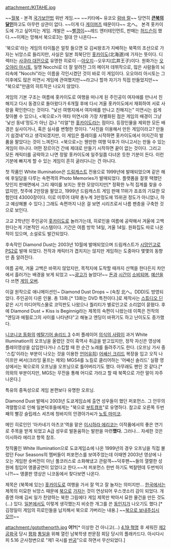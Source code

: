 attachment:/KITAHE.jpg

~~[[월북]] - 본격 [[국가보안법]] 위반 게임.~~
~~키타에~ 유코오 [[람바 랄]]~~
당연히 '''[[태고의 달인|큰북의 달인]]'''하고도 아무런 상관이 없다. ~~이게 다 [[게이머즈]] 때문이다~~
北へ。
본격 홋카이도에 가고 싶어지는 게임. 개발은 ~~[[빨갱이]]~~레드 엔터테인먼트, 판매는 [[허드슨]]이 했다.~~이제는 망해서 북으로3는 절대 안 나온다~~

'북으로'라는 게임의 타이틀은 얼핏 들으면 모 김씨왕조가 지배하는 북쪽의 조선으로 가자는 뉘앙스로 들리지만, 사실은 일본 최북단인 [[홋카이도]](北海道)에 가자는 뜻이다. 디렉터는 [[사쿠라 대전]]으로 유명한 히로이 --[[아오지]]--오우지(広井王子)이다. 원화가는 [[오오야리 아시토]], 일명 Nocchi로 더 잘 알려진 그의 메이저 데뷔작으로, 많은 사람들의 뇌리속에 "Nocchi"라는 이름을 각인시켰던 것이 바로 이 게임이다. 오오야리 아시토는 그 이후에도 많은 미연시 게임에 관여했지만~~라고나 할까 자기가 직접 만들었지만~~ "북으로"만큼의 히트작은 나오지 않았다.  

게임의 기본 구조는 여름에 홋카이도로 여행을 떠나게 된 주인공이 여자애를 만나서 친해지고 다시 동경으로 돌아왔다가 6개월 후에 다시 겨울 홋카이도에서 재회하여 서로 사랑을 확인한다는 것이다. "낯선 여행지에서 여자애를 만나고 친해지는" 미연시는 쉽게 찾아볼 수 있으나, <북으로>가 여타 미연시와 가장 차별화된 점은 게임의 배경이 그냥 '낯선 동네'정도가 아닌 겁나 "리얼"한 [[홋카이도]]라는 점이다. 등장인물을 제외한 모든 배경은 실사이거나, 혹은 실사를 변형한 컷이다. "사진을 이용해서 만든 게임이라고? 만들기 쉽겠네"라고 생각되겠지만, 이 게임은 플레이를 시작하면 홋카이도에서 어지간히 발품을 팔았다는 것이 느껴진다. <북으로>는 웬만한 여행 덕후가 아니고서는 만들 수 있는 게임이 아니다. 어떤 장르이건 간에 제대로 만들기 시작하면 끝이 없는 것이다. 그리고 모든 캐릭터를 공략하고 나면 정말 홋카이도에 일주일쯤 다녀온 듯한 기분이 든다. 이런 기분에 빠지게 할 수 있는 게임이 흔히 굴러다니는 건 아니다.  
   
첫 작품인 White Illumination은 [[드림캐스트]] 전용으로 1999년에 발매되었으며 같은 해에 후일담을 다루는 속편격의 Photo Memories가 발매되었다. 플랫폼을 잘못 택했던 탓인지 판매면에서 그리 재미를 보지는 못한 모양이지만[* 정확한 누적 집계를 찾을 수 없지만, 첫주에 2만장을 팔았고, 1999년 드림캐스트 게임 판매 11위가 죠죠의 기묘한 모험인데 43000장이다. 이로 미루어 대략 총누계 3만정도에 15위권 정도가 아니었나, 하고 예상해볼 수 있다.] 그래도 속편까지 나온 걸 보면 시리즈로서 나름 팬층을 구축한 것으로 보인다.

고교 2학년인 주인공이 [[홋카이도]]로 놀러가는데, 히로인을 여름에 공략해서 겨울에 고백한다는게 기본적인 시스템이다. 기간은 여름 방학 14일, 겨울 14일.
원화집도 따로 나온 적이 있으며, 소설로도 발간되었다.

후속작인 Diamond Dust는 2003년 10월에 발매되었으며 드림캐스트가 [[시망]]인고로 [[PS2]]로 발매 되었다. 전작과 캐릭터가 겹치지는 않지만 게임하는 도중마다 몇몇의 동향만 좀 알려진다.

여름 공략, 겨울 고백은 바뀌지 않았지만, 목적지에 도착할 때까지 산책을 한다든지 차안에서 흘러가는 배경을 보게 되었고 ~~[[광고]]가 늘었다!~~ [[돈]]과 [[시간]]이 [[소비]]되며, [[예산]]을 다 쓰면 [[게임 오버]]. 

이걸 원작으로 애니메이션인~ Diamond Dust Drops ~ (속칭 北へ。DDD)도 방영되었다. 주인공이 다른 인물. 총 13화.[* 13화는 DVD 특전이다.]로 제작사는 [[스튜디오 딘]] 같은 시기 미디어믹스물로 코믹판도 나왔으나 퀄리티가 별로인고로 소리없이 묻혔다. 후에 Diamond Dust + Kiss is Beginnig라는 제목의 속편이 나왔는데 이쪽은 전작의 "엔딩과 에필로그의 사이를 나타낸다"고 해놓고 엔딩이 바뀌기도 하고 난이도도 증가했다.

[[니코니코 동화]]의 [[메탈기어 솔리드 3]] 수퍼 플레이어 [[의식의 사람]]이 과거 White Illumination의 오프닝을 올렸던 것이 흑역사 취급을 받고있지만, 정작 자신은 영상에 플레이영상을 삽입한다거나 스킵할 때 한 순간 노래를 들려주기도 한다. (오프닝 가사 중 '스킵'이라는 부분이 나오는 것을 이용한 [[언어유희]]) [[어쌔신 크리드]] 복장을 입고 오직 나이프만 써서(크라잉 울프는 제외) MGS4를 노킬로 클리어하는 '어쌔신 솔리드' 실황 영상에서는 북으로의 오프닝을 오프닝으로 틀어버리기도 했다. 아무래도 팬인 것 같다.[* 의외의 부분이지만, MGS는 무전을 통해 어디로 가라고 할 때 북쪽으로 가란 말이 자주 나온다.] 

{{{#!html
<iframe width="720" height="480" src="//www.youtube.com/embed/EnAvo6JKK6Y" frameborder="0" allowfullscreen></iframe>
}}}
특유의 중독성으로 게임 본편보다 유명한 오프닝.

{{{#!html
<iframe width="420" height="315" src="//www.youtube.com/embed/jCk48pegwqw" frameborder="0" allowfullscreen></iframe>
}}}
Diamond Dust 발매시 2003년 도쿄게임쇼에 출연 성우들이 했던 퍼포먼스. 그 안무의 격렬함으로 인해 일본덕후들에게는 "북으로 [[부트캠프]]"로 유명하다. 참고로 오른쪽 두번째의 빨강 슬립레스 셔츠에 청바지의 안경아가씨가 [[노토 마미코]].

메인 히로인인 '아카네기 아츠코'역을 맡은 [[이시하라 에리코]]는 이작품에서의 좋은 연기로 주목을 받게 되었고 A급 성우로 발돋움하는 발판을 마련'''했다.''' 그러나... 자세한 것은 이시하라 에리코 항목 참조.

{{{#!html
<iframe width="420" height="315" src="//www.youtube.com/embed/BQYfjk9K53o" frameborder="0" allowfullscreen></iframe>
}}}
첫작품인 White Illumination으로 도쿄게임쇼에 나온 1999년의 경우 오프닝을 직접 불렀던 Four Seasons의 멤버들이 퍼포먼스를 보여주었는데 이때엔 2003년 영상에 나오는 게임판 숏버전이 아닌 풀코러스로 소화해냈고 관람객~~덕후팬~~들의 열렬한 성원에 힘입어 앵콜공연이 있었다고 한다.~~저 퍼포먼스 한번 하기도 벅찰텐데 두번씩이나?!~~ 앵콜판 영상은 니코동에서 찾다보면 나온다.


제목은 (북쪽에 있는) [[홋카이도]]로 여행을 가서 잘 먹고 잘 놀자는 의미지만... [[한국]]에서는 제목의 미묘한 뉘앙스 때문에 [[북한|북]]으로 [[월북|가자]]는 것이 연상되어 우스갯소리 감이 되었다. 개중엔 아예 김씨 일가 찬양하는 북한 그림에다 게임 제목만 박아서 묘한 물건을 만든 것도(...) 있다. [[일본]]에서도 이렇게 생각했는지 비슷한 개그를 쓴 [[동인지]]가 나오기도 했다.[* 김정일이 게임의 히로인들을 납치해서 북으로 가버리는 내용.] ~~[[군대 온 걸|북으로 보내주십시오!!!]]~~

attachment:/gotothenorth.jpg
'''어?!'''[* 이상한 건 아니고(…) [[4.19 혁명]] 후 세워진 [[제2공화국]] 당시 [[평화]] [[통일]]을 위해 열린 남북학생 판문점 회담 당시의 플래카드다. 아시다시피 5.16 군사정변으로 "제1 국시를 [[반공]]"으로 하면서 무산되었다.]
